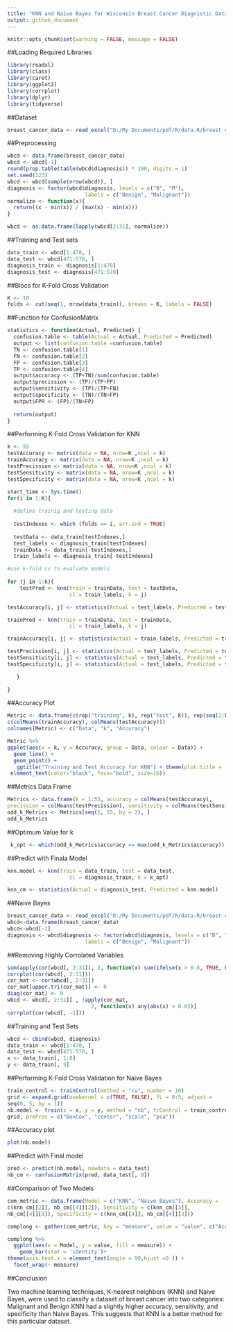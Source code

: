 ```yaml
---
title: "KNN and Naive Bayes for Wisconsin Breast Cancer Diagnistic Data"
output: github_document
---
```


```r
knitr::opts_chunk$set(warning = FALSE, message = FALSE)
```

##Loading Required Libraries

```r
library(readxl)
library(class)
library(caret)
library(ggplot2)
library(corrplot)
library(dplyr)
library(tidyverse)
```

##Dataset


```r
breast_cancer_data <- read_excel("D:/My Documents/pdf/R/data.R/breast cancer data.xlsx")
```


##Preprocessing


```r
wbcd <- data.frame(breast_cancer_data)
wbcd <- wbcd[-1]
round(prop.table(table(wbcd$diagnosis)) * 100, digits = 1)
set.seed(123)
wbcd <- wbcd[sample(nrow(wbcd)), ]
diagnosis <- factor(wbcd$diagnosis, levels = c("B", "M"),
                         labels = c("Benign", "Malignant"))
normalize <- function(x){
  return((x - min(x)) / (max(x) - min(x)))
}

wbcd <- as.data.frame(lapply(wbcd[2:31], normalize))
```


##Training and Test sets

```r
data_train <- wbcd[1:470, ]
data_test <- wbcd[471:570, ]
diagnosis_train <- diagnosis[1:470]
diagnosis_test <- diagnosis[471:570]
```


##Blocs for K-Fold Cross Validation

```r
K <- 10
folds <- cut(seq(1, nrow(data_train)), breaks = K, labels = FALSE)
```


##Function for ConfusionMatrix

```r
statistics <- function(Actual, Predicted) {
  confusion.table <- table(Actual = Actual, Predicted = Predicted)
  output <- list(confusion.table =confusion.table)
  TN <- confusion.table[1]
  FN <- confusion.table[2]
  FP <- confusion.table[3]
  TP <- confusion.table[4]
  output$accuracy <- (TP+TN)/sum(confusion.table)
  output$precission <- (TP)/(TP+FP)
  output$sensitivity <- (TP)/(TP+FN)
  output$specificity <- (TN)/(TN+FP)
  output$FPR <- (FP)/(TN+FP)
  
  return(output)
}
```


##Performing K-Fold Cross Validation for KNN

```r

k <- 55
testAccuracy <- matrix(data = NA, nrow=K ,ncol = k)
trainAccuracy <- matrix(data = NA, nrow=K ,ncol = k)
testPrecission <- matrix(data = NA, nrow=K ,ncol = k)
testSensitivity <- matrix(data = NA, nrow=K ,ncol = k)
testSpecificity <- matrix(data = NA, nrow=K ,ncol = k)

start_time <- Sys.time()
for(i in 1:K){
  
  #define trainig and testing data
  
  testIndexes <- which (folds == i, arr.ind = TRUE) 
  
  testData <- data_train[testIndexes,] 
  test_labels <- diagnosis_train[testIndexes]
  trainData <- data_train[-testIndexes,]
  train_labels <- diagnosis_train[-testIndexes]

#use k-fold cv to evaluate models
  
for (j in 1:k){
    testPred <- knn(train = trainData, test = testData, 
                    cl = train_labels, k = j)

testAccuracy[i, j] <- statistics(Actual = test_labels, Predicted = testPred)[[2]]

trainPred <- knn(train = trainData, test = trainData, 
                    cl = train_labels, k = j)

trainAccuracy[i, j] <- statistics(Actual = train_labels, Predicted = trainPred)[[2]]

testPrecission[i, j] <- statistics(Actual = test_labels, Predicted = testPred)[[3]]
testSensitivity[i, j] <- statistics(Actual = test_labels, Predicted = testPred)[[4]]
testSpecificity[i, j] <- statistics(Actual = test_labels, Predicted = testPred)[[5]]

   } 
  
}
```


##Accuracy Plot

```r
Metric <- data.frame(c(rep("training", k), rep("test", k)), rep(seq(1:k), 2), 
c(colMeans(trainAccuracy), colMeans(testAccuracy)))
colnames(Metric) <- c("Data", "k", "Accuracy")

Metric %>%
ggplot(aes(x = k, y = Accuracy, group = Data, colour = Data)) +
  geom_line() +
  geom_point() +
   ggtitle("Training and Test Accuracy for KNN") + theme(plot.title = 
 element_text(color="black", face="bold", size=16)) 
```


##Metrics Data Frame

```r
Metrics <- data.frame(k = 1:55, accuracy = colMeans(testAccuracy), 
precission = colMeans(testPrecission), sensitivity = colMeans(testSensitivity), specificity = colMeans(testSpecificity))
odd_k_Metrics <- Metrics[seq(1, 55, by = 2), ]
odd_k_Metrics
```

##Optimum Value for k

```r
 k_opt <- which(odd_k_Metrics$accuracy == max(odd_k_Metrics$accuracy))
```


##Predict with Finala Model 

```r
knn.model <- knn(train = data_train, test = data_test, 
                    cl = diagnosis_train, k = k_opt)

knn_cm <- statistics(Actual = diagnosis_test, Predicted = knn.model)
```

##Naive Bayes

```r
breast_cancer_data <- read_excel("D:/My Documents/pdf/R/data.R/breast cancer data.xlsx")
wbcd<-data.frame(breast_cancer_data)
wbcd<-wbcd[-1]
diagnosis <- wbcd$diagnosis <- factor(wbcd$diagnosis, levels = c("B", "M"),
                         labels = c("Benign", "Malignant"))
```

##Removing Highly Corrolated Variables

```r
sum(apply(cor(wbcd[, 2:31]), 2, function(x) sum(ifelse(x > 0.6, TRUE, FALSE))))
corrplot(cor(wbcd[, 2:31]))
cor_mat <- cor(wbcd[, 2:31])
cor_mat[upper.tri(cor_mat)] <- 0
diag(cor_mat) <- 0
wbcd <- wbcd[, 2:31][ , !apply(cor_mat,    
                           2, function(x) any(abs(x) > 0.6))]
corrplot(cor(wbcd[, -1]))
```

##Training and Test Sets

```r
wbcd <- cbind(wbcd, diagnosis)
data_train <- wbcd[1:470, ]
data_test <- wbcd[471:570, ]
x <- data_train[, 1:8]
y <- data_train[, 9]
```

##Performing K-Fold Cross Validation for Naive Bayes

```r
train_control <- trainControl(method = "cv", number = 10)
grid <- expand.grid(usekernel = c(TRUE, FALSE), fL = 0:5, adjust = 
seq(0, 5, by = 1))
nb.model <- train(x = x, y = y, method = "nb", trControl = train_control, tuneGrid = 
grid, preProc = c("BoxCox", "center", "scale", "pca"))
```

##Accuracy plot

```r
plot(nb.model)
```

##Predict with Final model 


```r
pred <- predict(nb.model, newdata = data_test)
nb_cm <- confusionMatrix(pred, data_test[, 9])
```

##Comparison of Two Models

```r
com_metric <- data.frame(Model = c("KNN", "Naive Bayes"), Accuracy = 
c(knn_cm[[2]], nb_cm[[4]][2]), Sensitivity = c(knn_cm[[3]], 
nb_cm[[4]][3]), Specificity = c(knn_cm[[4]], nb_cm[[4]][3]))

complong <- gather(com_metric, key = "measure", value = "value", c("Accuracy", "Sensitivity", "Specificity"))

complong %>% 
  ggplot(aes(x = Model, y = value, fill = measure)) +
    geom_bar(stat = 'identity')+
theme(axis.text.x = element_text(angle = 90,hjust =0 )) +
  facet_wrap(~ measure)
```

##Conclusion

Two machine learning techniques, K-nearest neighbors (KNN) and Naive Bayes, 
were used to classify a dataset of breast cancer into two categories: Malignant and Benign KNN had a slightly higher accuracy, sensitivity, and specificity than Naive Bayes. This suggests that KNN is a better method for this particular dataset.




